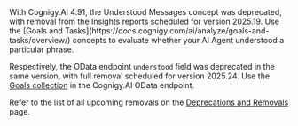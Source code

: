 <Warning>
  With Cognigy.AI 4.91, the Understood Messages concept was deprecated, with removal from the Insights reports scheduled for version 2025.19. Use the [Goals and Tasks](https://docs.cognigy.com/ai/analyze/goals-and-tasks/overview/) concepts to evaluate whether your AI Agent understood a particular phrase.
    
  Respectively, the OData endpoint `understood` field was deprecated in the same version, with full removal scheduled for version 2025.24. Use the [Goals collection](https://docs.cognigy.com/ai/analyze/odata#goals) in the Cognigy.AI OData endpoint.

  Refer to the list of all upcoming removals on the [Deprecations and Removals](https://docs.cognigy.com/release-notes/deprecations-and-removals/) page.
</Warning>